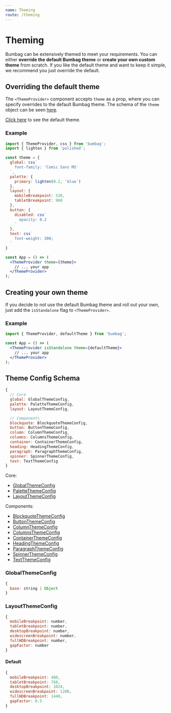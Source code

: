 ```yaml
---
name: Theming
route: /theming
---
```


# Theming

Bumbag can be extensively themed to meet your requirements. You can either **override the default Bumbag theme** or **create your own custom theme** from scratch. If you like the default theme and want to keep it simple, we recommend you just override the default.

## Overriding the default theme

The `<ThemeProvider>` component accepts `theme` as a prop, where you can specify overrides to the default Bumbag theme. The schema of the `theme` object can be seen [here](#theme-config-schema).

[Click here](https://github.com/bigbellies/bumbag/blob/master/src/themes/default.js) to see the default theme.

### Example

```jsx
import { ThemeProvider, css } from 'bumbag';
import { lighten } from 'polished';

const theme = {
  global: css`
    font-family: 'Comic Sans MS'
  `,
  palette: {
    primary: lighten(0.2, 'blue')
  },
  layout: {
    mobileBreakpoint: 520,
    tabletBreakpoint: 960
  },
  button: {
    disabled: css`
      opacity: 0.2
    `
  },
  text: css`
    font-weight: 300;
  `
}

const App = () => (
  <ThemeProvider theme={theme}>
    // ... your app
  </ThemeProvider>
);
```

## Creating your own theme

If you decide to not use the default Bumbag theme and roll out your own, just add the `isStandalone` flag to `<ThemeProvider>`.

### Example

```jsx
import { ThemeProvider, defaultTheme } from 'bumbag';

const App = () => (
  <ThemeProvider isStandalone theme={defaultTheme}>
    // ... your app
  </ThemeProvider>
);
```


## Theme Config Schema

```jsx
{
  // Core
  global: GlobalThemeConfig,
  palette: PaletteThemeConfig,
  layout: LayoutThemeConfig,

  // Components
  blockquote: BlockquoteThemeConfig,
  button: ButtonThemeConfig,
  column: ColumnThemeConfig,
  columns: ColumnsThemeConfig,
  container: ContainerThemeConfig,
  heading: HeadingThemeConfig,
  paragraph: ParagraphThemeConfig,
  spinner: SpinnerThemeConfig,
  text: TextThemeConfig
}
```
Core:

- [GlobalThemeConfig](#globalthemeconfig)
- [PaletteThemeConfig](/palette#theming)
- [LayoutThemeConfig](#layoutthemeconfig)

Components:

- [BlockquoteThemeConfig](/typography/blockquote#theming)
- [ButtonThemeConfig](/elements/button#theming)
- [ColumnThemeConfig](/layout/column#theming)
- [ColumnsThemeConfig](/layout/column#theming)
- [ContainerThemeConfig](/layout/container#theming)
- [HeadingThemeConfig](/typography/heading#theming)
- [ParagraphThemeConfig](/typography/paragraph#theming)
- [SpinnerThemeConfig](/elements/spinner#theming)
- [TextThemeConfig](/typography/text#theming)

### GlobalThemeConfig

```jsx
{
  base: string | Object
}
```

### LayoutThemeConfig

```jsx
{
  mobileBreakpoint: number,
  tabletBreakpoint: number,
  desktopBreakpoint: number,
  widescreenBreakpoint: number,
  fullHDBreakpoint: number,
  gapFactor: number
}
```

#### Default

```jsx
{
  mobileBreakpoint: 480,
  tabletBreakpoint: 768,
  desktopBreakpoint: 1024,
  widescreenBreakpoint: 1200,
  fullHDBreakpoint: 1440,
  gapFactor: 0.5
}
```
